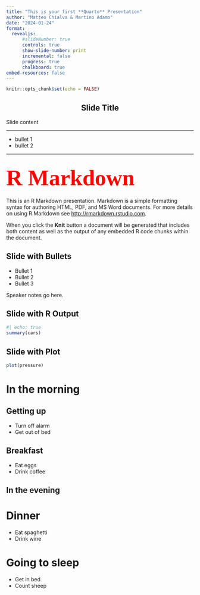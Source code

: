 ```yaml
---
title: "This is your first **Quarto** Presentation"
author: "Matteo Chialva & Martino Adamo"
date: "2024-01-24"
format:
  revealjs:
      #slideNumber: true
      controls: true
      show-slide-number: print
      incremental: false
      progress: true
      chalkboard: true
embed-resources: false
---
```


```r
knitr::opts_chunk$set(echo = FALSE)
```

## [Slide Title]{style="text-align:center; display: block;"}
Slide content

***

- bullet 1
- bullet 2

***

## [R Markdown]{style="font-size: 60px; font-weight: bold; color:red; font-family: verdana;" .tit .p-span-center}

This is an R Markdown presentation. Markdown is a simple formatting syntax for authoring HTML, PDF, and MS Word documents. For more details on using R Markdown see <http://rmarkdown.rstudio.com>.

When you click the **Knit** button a document will be generated that includes both content as well as the output of any embedded R code chunks within the document.

## Slide with Bullets

::: incremental
-   Bullet 1
-   Bullet 2
-   Bullet 3
:::

::: notes
Speaker notes go here.
:::

## Slide with R Output

```r
#| echo: true
summary(cars)
```

## Slide with Plot

```r
plot(pressure)
```

# In the morning

## Getting up

-   Turn off alarm
-   Get out of bed

## Breakfast

-   Eat eggs
-   Drink coffee

## In the evening

# Dinner

-   Eat spaghetti
-   Drink wine

# Going to sleep

-   Get in bed
-   Count sheep
